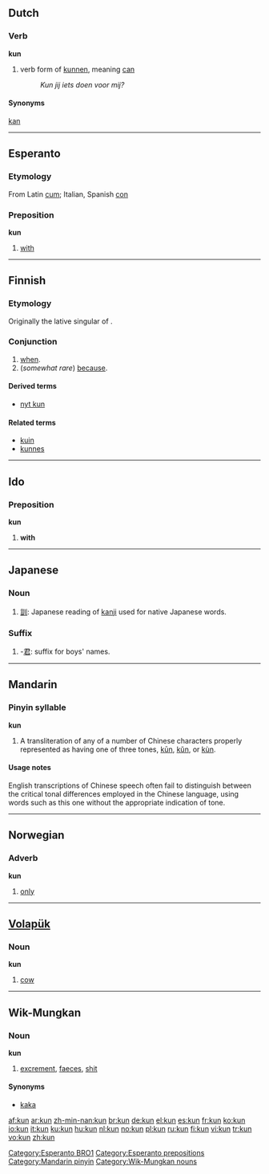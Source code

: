 {{see|-kun|kūn|kǔn|kùn}}
{{wikipedia}}

==Dutch==

===Verb===
'''kun'''

# verb form of [[kunnen]], meaning [[can#English|can]]
#: ''Kun jij iets doen voor mij?''

====Synonyms====
[[kan]]

----

==Esperanto==

===Etymology===
From Latin [[cum]]; Italian, Spanish [[con]]

===Preposition===
'''kun'''

# [[with]]

[[Category:Esperanto BRO1]]
[[Category:Esperanto prepositions]]

----

==Finnish==
{{Finnish index|k|u}}

===Etymology===
Originally the lative singular of {{term|kuka||who}}.

===Conjunction===
{{infl|fi|conjunction}}

# [[when]].
# (''somewhat rare'') [[because]].

====Derived terms====
* [[nyt kun]]

====Related terms====
* [[kuin]]
* [[kunnes]]

----

==Ido==

===Preposition===
'''kun'''

# '''with'''

----

==Japanese==

===Noun===
{{ja-noun|r|hira=くん}}

# [[訓]]: Japanese reading of [[kanji]] used for native Japanese words.

===Suffix===
{{ja-pos|r|suffix|hira=くん}}

# -[[君]]: suffix for boys' names.

----

==Mandarin==

===Pinyin syllable===
'''kun'''

# A transliteration of any of a number of Chinese characters properly represented as having one of three tones, [[kūn]], [[kǔn]], or [[kùn]].

====Usage notes====
English transcriptions of Chinese speech often fail to distinguish between the critical tonal differences employed in the Chinese language, using words such as this one without the appropriate indication of tone.

[[Category:Mandarin pinyin]]

----

==Norwegian==

===Adverb===
'''kun'''

# [[only]]

----

==[[Volapük]]==

===Noun===
'''kun'''

# [[cow]]

----

==Wik-Mungkan==

===Noun===
'''kun'''

# [[excrement]], [[faeces]], [[shit]]

====Synonyms====
* [[kaka]]

[[Category:Wik-Mungkan nouns]]

[[af:kun]]
[[ar:kun]]
[[zh-min-nan:kun]]
[[br:kun]]
[[de:kun]]
[[el:kun]]
[[es:kun]]
[[fr:kun]]
[[ko:kun]]
[[io:kun]]
[[it:kun]]
[[ku:kun]]
[[hu:kun]]
[[nl:kun]]
[[no:kun]]
[[pl:kun]]
[[ru:kun]]
[[fi:kun]]
[[vi:kun]]
[[tr:kun]]
[[vo:kun]]
[[zh:kun]]